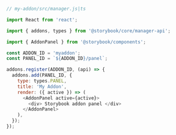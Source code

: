 ```js
// my-addon/src/manager.js|ts

import React from 'react';

import { addons, types } from '@storybook/core/manager-api';

import { AddonPanel } from '@storybook/components';

const ADDON_ID = 'myaddon';
const PANEL_ID = `${ADDON_ID}/panel`;

addons.register(ADDON_ID, (api) => {
  addons.add(PANEL_ID, {
    type: types.PANEL,
    title: 'My Addon',
    render: ({ active }) => (
      <AddonPanel active={active}>
        <div> Storybook addon panel </div>
      </AddonPanel>
    ),
  });
});
```
